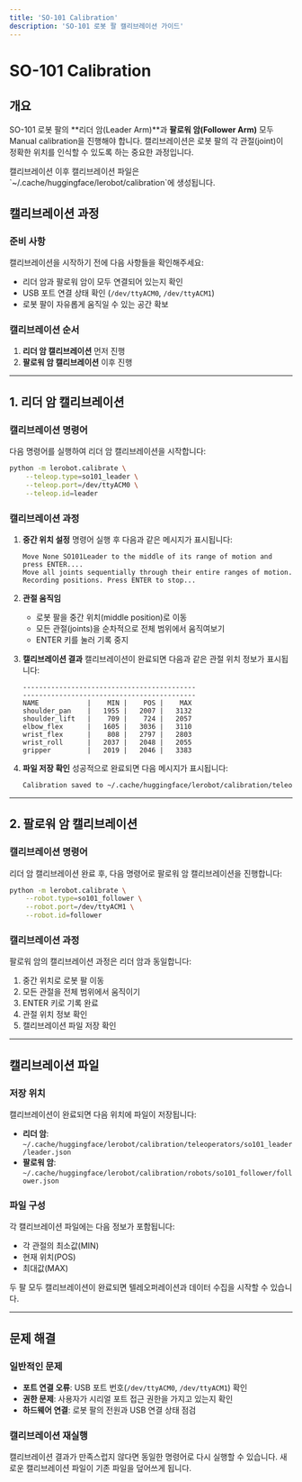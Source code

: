 ```yaml
---
title: 'SO-101 Calibration'
description: 'SO-101 로봇 팔 캘리브레이션 가이드'
---
```



# SO-101 Calibration

## 개요

SO-101 로봇 팔의 **리더 암(Leader Arm)**과 **팔로워 암(Follower Arm)** 모두 Manual calibration을 진행해야 합니다. 캘리브레이션은 로봇 팔의 각 관절(joint)이 정확한 위치를 인식할 수 있도록 하는 중요한 과정입니다.

<Callout type="info">
캘리브레이션 이후 캘리브레이션 파일은 `~/.cache/huggingface/lerobot/calibration`에 생성됩니다.
</Callout>

## 캘리브레이션 과정

### 준비 사항

캘리브레이션을 시작하기 전에 다음 사항들을 확인해주세요:

- 리더 암과 팔로워 암이 모두 연결되어 있는지 확인
- USB 포트 연결 상태 확인 (`/dev/ttyACM0`, `/dev/ttyACM1`)
- 로봇 팔이 자유롭게 움직일 수 있는 공간 확보

### 캘리브레이션 순서

1. **리더 암 캘리브레이션** 먼저 진행
2. **팔로워 암 캘리브레이션** 이후 진행

---

## 1. 리더 암 캘리브레이션

### 캘리브레이션 명령어

다음 명령어를 실행하여 리더 암 캘리브레이션을 시작합니다:

```bash
python -m lerobot.calibrate \
    --teleop.type=so101_leader \
    --teleop.port=/dev/ttyACM0 \
    --teleop.id=leader
```

### 캘리브레이션 과정

1. **중간 위치 설정**
   명령어 실행 후 다음과 같은 메시지가 표시됩니다:
   ```
   Move None SO101Leader to the middle of its range of motion and press ENTER....
   Move all joints sequentially through their entire ranges of motion.
   Recording positions. Press ENTER to stop...
   ```

2. **관절 움직임**
   - 로봇 팔을 중간 위치(middle position)로 이동
   - 모든 관절(joints)을 순차적으로 전체 범위에서 움직여보기
   - ENTER 키를 눌러 기록 중지

3. **캘리브레이션 결과**
   캘리브레이션이 완료되면 다음과 같은 관절 위치 정보가 표시됩니다:

   ```
   -------------------------------------------
   -------------------------------------------
   NAME            |    MIN |    POS |    MAX
   shoulder_pan    |   1955 |   2007 |   3132
   shoulder_lift   |    709 |    724 |   2057
   elbow_flex      |   1605 |   3036 |   3110
   wrist_flex      |    808 |   2797 |   2803
   wrist_roll      |   2037 |   2048 |   2055
   gripper         |   2019 |   2046 |   3383
   ```

4. **파일 저장 확인**
   성공적으로 완료되면 다음 메시지가 표시됩니다:
   ```bash
   Calibration saved to ~/.cache/huggingface/lerobot/calibration/teleoperators/so101_leader/leader.json
   ```

---

## 2. 팔로워 암 캘리브레이션

### 캘리브레이션 명령어

리더 암 캘리브레이션 완료 후, 다음 명령어로 팔로워 암 캘리브레이션을 진행합니다:

```bash
python -m lerobot.calibrate \
    --robot.type=so101_follower \
    --robot.port=/dev/ttyACM1 \
    --robot.id=follower
```


### 캘리브레이션 과정

팔로워 암의 캘리브레이션 과정은 리더 암과 동일합니다:

1. 중간 위치로 로봇 팔 이동
2. 모든 관절을 전체 범위에서 움직이기
3. ENTER 키로 기록 완료
4. 관절 위치 정보 확인
5. 캘리브레이션 파일 저장 확인

---

## 캘리브레이션 파일

### 저장 위치

캘리브레이션이 완료되면 다음 위치에 파일이 저장됩니다:

- **리더 암**: `~/.cache/huggingface/lerobot/calibration/teleoperators/so101_leader/leader.json`
- **팔로워 암**: `~/.cache/huggingface/lerobot/calibration/robots/so101_follower/follower.json`

### 파일 구성

각 캘리브레이션 파일에는 다음 정보가 포함됩니다:
- 각 관절의 최소값(MIN)
- 현재 위치(POS)  
- 최대값(MAX)

<Callout type="success">
두 팔 모두 캘리브레이션이 완료되면 텔레오퍼레이션과 데이터 수집을 시작할 수 있습니다.
</Callout>

---

## 문제 해결

### 일반적인 문제

- **포트 연결 오류**: USB 포트 번호(`/dev/ttyACM0`, `/dev/ttyACM1`) 확인
- **권한 문제**: 사용자가 시리얼 포트 접근 권한을 가지고 있는지 확인
- **하드웨어 연결**: 로봇 팔의 전원과 USB 연결 상태 점검

### 캘리브레이션 재실행

캘리브레이션 결과가 만족스럽지 않다면 동일한 명령어로 다시 실행할 수 있습니다. 새로운 캘리브레이션 파일이 기존 파일을 덮어쓰게 됩니다.
